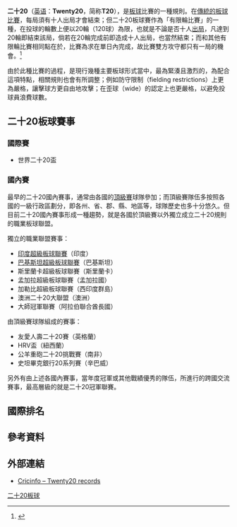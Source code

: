 '''二十20'''（[[英语|英语]]：'''Twenty20'''，简称'''T20'''），是[[板球|板球]]比賽的一種規則。在[[板球對抗賽|傳統的板球比賽]]，每局須有十人出局才會結束；但二十20板球賽作為「有限輪比賽」的一種，在投球的輪數上便以20輪（120球）為限，也就是不論是否十人[[出局_(板球)|出局]]，凡達到20輪即結束該局，倘若在20輪完成前即造成十人出局，也當然結束；而和其他有限輪比賽相同點在於，比賽為求在單日內完成，故比賽雙方攻守都只有一局的機會。<ref>{{cite web|url=http://www.espncricinfo.com/blogs/content/story/980687.html|title=The first official T20 in 2003|accessdate=2017-12-06|archive-date=2017-07-02|archive-url=https://web.archive.org/web/20170702002949/http://www.espncricinfo.com/blogs/content/story/980687.html|dead-url=no}}</ref>

由於此種比賽的過程，是現行幾種主要板球形式當中，最為緊湊且激烈的，為配合這項特點，相關規則也會有所調整；例如防守限制（fielding restrictions）上更為嚴格，讓擊球方更自由地攻擊；在歪球（wide）的認定上也更嚴格，以避免投球員浪費球數。

== 二十20板球賽事 ==
=== 國際賽 ===
* 世界二十20盃

=== 國內賽 ===
最早的二十20國內賽事，通常由各國的[[頂級賽|頂級賽]]球隊參加；而頂級賽隊伍多按照各國的一級行政區劃分，即各州、省、郡、縣、地區等，球隊歷史也多十分悠久。但目前二十20國內賽事形成一種趨勢，就是各國於頂級賽以外獨立成立二十20規則的職業板球聯盟。

獨立的職業聯盟賽事：

* [[印度超級板球聯賽|印度超級板球聯賽]]（印度）
* [[巴基斯坦超級板球聯賽|巴基斯坦超級板球聯賽]]（巴基斯坦）
* 斯里蘭卡超級板球聯賽（斯里蘭卡）
* 孟加拉超級板球聯賽（孟加拉國）
* 加勒比超級板球聯賽（西印度群島）
* 澳洲二十20大聯盟（澳洲）
* 大師冠軍聯賽（阿拉伯聯合酋長國）

由頂級賽球隊組成的賽事：

* 友愛人壽二十20賽（英格蘭）
* HRV盃（紐西蘭）
* 公羊重砲二十20挑戰賽（南非）
* 史坦畢克銀行20系列賽（辛巴威）

另外有由上述各國內賽事，當年度冠軍或其他戰績優秀的隊伍，所進行的跨國交流賽事，最高層級的就是二十20冠軍聯賽。

== 國際排名 ==
{{國際板球理事會T20I錦標賽排名|http://www.espncricinfo.com/rankings/content/page/211271.html = }}

== 參考資料 ==
{{reflist}}

== 外部連結 ==
{{Commons category|Twenty20 cricket}}
* [http://stats.cricinfo.com/ci/engine/records/index.html?class=6 Cricinfo – Twenty20 records] {{Wayback|url=http://stats.cricinfo.com/ci/engine/records/index.html?class=6 |date=20091006120745 }}

{{團隊運動}}

[[Category:二十20板球|]]